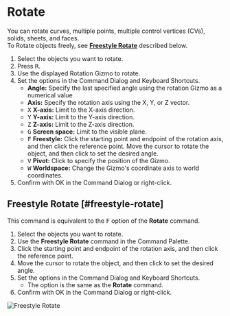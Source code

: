 
# Rotate

<Reference shortcut="R" command="Rotate" button="Left of Command Bar" />

You can rotate curves, multiple points, multiple  control vertices (CVs), solids, sheets, and faces.<br />
 To Rotate objects freely, see [**Freestyle Rotate**](#freestyle-rotate) described below.

1. Select the objects you want to rotate.
2. Press <kbd>R</kbd>.
3. Use the displayed Rotation Gizmo to rotate.
4. Set the options in the Command Dialog and Keyboard Shortcuts.
   - **Angle:** Specify the last specified angle using the rotation Gizmo as a numerical value
   - **Axis:** Specify the rotation axis using the X, Y, or Z vector.
   - <kbd>X</kbd> **X-axis:** Limit to the X-axis direction.
   - <kbd>Y</kbd> **Y-axis:** Limit to the Y-axis direction.
   - <kbd>Z</kbd> **Z-axis:** Limit to the Z-axis direction.
   - <kbd>G</kbd> **Screen space:** Limit to the visible plane.
   - <kbd>F</kbd> **Freestyle:** Click the starting point and endpoint of the rotation axis, and then click the reference point. Move the cursor to rotate the object, and then click to set the desired angle.
   - <kbd>V</kbd> **Pivot:** Click to specify the position of the Gizmo.
   - <kbd>W</kbd> **Worldspace:** Change the Gizmo's coordinate axis to world coordinates.
5. Confirm with OK in the Command Dialog or right-click.

## Freestyle Rotate [#freestyle-rotate]

This command is equivalent to the <kbd>F</kbd> option of the **Rotate** command.

1. Select the objects you want to rotate.
2. Use the **Freestyle Rotate**  command in the Command Palette.
3. Click the starting point and endpoint of the rotation axis, and then click the reference point.
4. Move the cursor to rotate the object, and then click to set the desired angle. 
5. Set the options in the Command Dialog and Keyboard Shortcuts.
   - The option is the same as the **Rotate** command.
6. Confirm with OK in the Command Dialog or right-click.

![Freestyle Rotate](/img/freestyle-rotate.gif)




